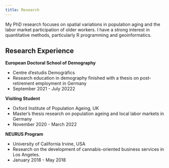 ```yaml
---
title: Research
---
```


My PhD research focuses on spatial variations in population aging and the labor market participation of older workers. I have a strong interest in quantitative methods, particularly R programming and geoinformatics.

## Research Experience

**European Doctoral School of Demography**

- Centre d'estudis Demogràfics
- Research education in demography finished with a thesis on post-retirement employment in Germany
- [September 2021 - July 20222]{.date}

**Visiting Student**

- Oxford Institute of Population Ageing, UK
- Master’s thesis research on population ageing and local labor markets in Germany
- [November 2020 - March 2022]{.date}

**NEURUS Program**

- University of California Irvine, USA
- Research on the development of cannabis-oriented business services in Los Angeles.
- [January 2018 - May 2018]{.date}